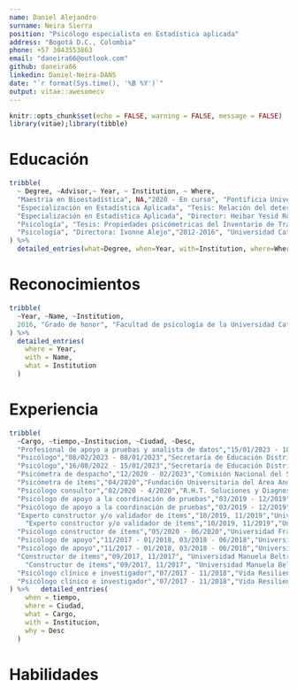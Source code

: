 ```yaml
---
name: Daniel Alejandro
surname: Neira Sierra
position: "Psicólogo especialista en Estadística aplicada"
address: "Bogotá D.C., Colombia"
phone: +57 3043553863
email: "daneira66@outlook.com"
github: daneira66
linkedin: Daniel-Neira-DANS
date: "`r format(Sys.time(), '%B %Y')`"
output: vitae::awesomecv
---
```


```r
knitr::opts_chunk$set(echo = FALSE, warning = FALSE, message = FALSE)
library(vitae);library(tibble)
```

# Educación

```r
tribble(
  ~ Degree, ~Advisor,~ Year, ~ Institution, ~ Where,
  "Maestría en Bioestadística", NA,"2020 - En curso", "Pontificia Universidad Javeriana", "Bogotá, Colombia",
  "Especialización en Estadística Aplicada", "Tesis: Relación del deterioro cognitivo con el perfil lipídico en adultos mayores: Un análisis de correspondencias","2019", "Fundación Universitaria Los Libertadores", "Bogotá, Colombia",
  "Especialización en Estadística Aplicada", "Director: Heibar Yesid Rodríguez Pinzón","2019", "Fundación Universitaria Los Libertadores", "Bogotá, Colombia",
  "Psicología", "Tesis: Propiedades psicómetricas del Inventario de Trastornos de la Conducta Alimetaria (EDI-3) en adultos bogotanos - Fase 2","2012-2016", "Universidad Católica de Colombia", "Bogotá, Colombia",
  "Psicología", "Directora: Ivonne Alejo","2012-2016", "Universidad Católica de Colombia", "Bogotá, Colombia"
) %>% 
  detailed_entries(what=Degree, when=Year, with=Institution, where=Where,why = Advisor)
```

# Reconocimientos

```r
tribble(
  ~Year, ~Name, ~Institution,
  2016, "Grado de honor", "Facultad de psicología de la Universidad Católica de Colombia"
) %>% 
  detailed_entries(
    where = Year,
    with = Name,
    what = Institution
  )
```

# Experiencia

```r
tribble(
  ~Cargo, ~tiempo,~Institucion, ~Ciudad, ~Desc,
  "Profesional de apoyo a pruebas y analista de datos","15/01/2023 - 18/12/2023","Fundación Universitaria del Área Andina","Bogotá, Colombia","Realizar la revisión y ajuste de la agrupación de empleos para la formulación de estructuras de pruebas; revisar y ajustar la propuesta de indicadores temáticos para la conformación de las estructuras de pruebas; apoyar la consolidacion de la versión final de las estructuras de pruebas; revisar y proponer ajustes metodológicos al proceso de construcción y validación de ítems; capacitar al equipo de construcción y validación de ítems; hacer seguimiento a la calidad técnica de los ítems construidos para el banco de ítems de la Universidad; atender los procesos de auditoría y análiis de originalidad al banco de ítems de la Universidad llevados a cabo por parte de la COmisión Nacional del Servicio Civil; realizar el control de calidad de preimpresos de las formas de prueba; revisar las bases de datos para el procesamiento de la información de las pruebas escritas y de ejecución; llevar a cabo el análisis psicómetrico de las pruebas escritas y de ejecución; calificar las pruebas escritas y de ejecuciuón; y brindar conceptos técnicos y los insumos requeridos para la atención de derechos de petición, tutelas, demandas y demás actuaciones interpuestas frente a las pruebas escritas y de ejecución para los procesos de selección de Entidades del Orden Territorial 2022, Entidades del Orden Nacional 2022 y DIAN 2022.",
  "Psicólogo","08/02/2023 - 08/01/2023","Secretaría de Educación Distrital","Bogotá, Colombia","Llevar a cabo el procesamiento de datos para la generación de información del Sistema Multidimensional de Evaluación para la Calidad Educativa - SMECE; gestionar y hacer seguimiento a la formulación y ajuste de indicadores de calidad educativa para incluir en el SMECE; verificar las bases de datos entregadas para el cálculo de los indicadores de calidad educativa a incluir en el SMECE; elaborar y modificar las historias de usuario con los requerimientos funcionales para el desarrollo de tableros de visualización (dashboards) para los indicadores del SMECE; apoyar la generación de encuentros para la divulgación de resultados del SMECE y generar documentos técnicos e informes sobre los datos e información generada por el SMECE.",
  "Psicólogo","16/08/2022 - 15/01/2023","Secretaría de Educación Distrital","Bogotá, Colombia","Llevar a cabo el procesamiento de datos para la generación de información del Sistema Multidimensional de Evaluación para la Calidad Educativa - SMECE; gestionar y hacer seguimiento a la formulación y ajuste de indicadores de calidad educativa para incluir en el SMECE; verificar las bases de datos entregadas para el cálculo de los indicadores de calidad educativa a incluir en el SMECE; elaborar y modificar las historias de usuario con los requerimientos funcionales para el desarrollo de tableros de visualización (dashboards) para los indicadores del SMECE; apoyar la generación de encuentros para la divulgación de resultados del SMECE y generar documentos técnicos e informes sobre los datos e información generada por el SMECE.",
  "Psicómetra de despacho","12/2020 - 02/2023","Comisión Nacional del Servicio Civil","Bogotá, Colombia","Realizar la agrupación de empleos para la formulación de estructuras de pruebas; formular en conjunto con las entidades la propuesta de indicadores temáticos para la conformación de las estructuras de pruebas; consolidar las estructuras de pruebas para las pruebas escritas de los diferentes procesos de selección; elaborar conceptos y documentos técnicos sobre el proceso de diseño de pruebas, la construcción de ítems, el análisis y la calificación de pruebas; elaborar conceptos técnicos para dar respuesta a derechos de petición, acciones de tutela, demandas o cualquier otro tipo de requerimiento sobre las pruebas de los procesos de selección; llevar a cabo los procesos de auditoría sobre el proceso de construcción y validación de ítems ejecutados or los operadores contratados por la CNSC; apoyar la supervisión de los contratos efectuados para la ejeucición de los procesos de selección; apoyar la planeación de los procesos de selección de la DIAN y la aerocivil, sobre todo en lo correspondiente a la planeación de las pruebas escritas y/o de ejecución a realizar.",
  "Psicómetra de ítems","04/2020","Fundación Universitaria del Área Andina","Bogotá, Colombia", "Realizar la revisión de los parámetros técnicos y metodológicos de los ítems construidos para las pruebas escritas del proceso de selección Territorial 2019; programar y llevar a cabo talleres de validación de ítems con los expertos temáticos; hacer seguimiento al cargue de los ítems en el aplicativo de construcción; emitir conceptos técnicos frente a las observaciones generadas por la Comisión Nacional del Servicio Civil frente a los ítems revisados.",
  "Psicólogo consultor","02/2020 - 4/2020","R.H.T. Soluciones y Diagnosticos Empresariales Ltda.","Bogotá, Colombia", "Elaborar ítems para tres (3) pruebas sobre los valores y comportamientos esperados para aspirantes a ingresar a la Policia Nacional, estudiantes de las Escuelas de instrucción y oficiales y suboficiales activos de la Policia Nacional; asistir a sesiones de capacitación y reuniones con la Entidad para entender el funcionamiento de los diferentes procesos; acatar y dar respuesta a las recomendaciones realizadas por los validadores de los ítems.",
  "Psicólogo de apoyo a la coordinación de pruebas","03/2019 - 12/2019","Universidad Francisco de Paula Santander","Bogotá, Colombia","Apoyar y coordinar el diseño y construcción de las pruebas básicas, funcionales y comportamentales para el proceso de selección 437 - Valle del Cauca desarrollado para la Comisión Nacional del Servicio Civil .",
  "Psicólogo de apoyo a la coordinación de pruebas","03/2019 - 12/2019","Universidad Francisco de Paula Santander","Bogotá, Colombia","Apoyar y coordinar la revisión y ajuste de la agrupación de empleos para la formulación de estructuras de pruebas; revisar y ajustar la propuesta de ejes temáticos para la conformación de las estructuras de pruebas; apoyar la consolidacion de la versión final de las estructuras de pruebas; revisar y proponer ajustes metodológicos al proceso de construcción y validación de ítems; capacitar al equipo de construcción y validación de ítems; hacer seguimiento a la calidad técnica de los ítems construidos para el banco de ítems de la Universidad; atender los procesos de auditoría y análiis de originalidad al banco de ítems de la Universidad llevados a cabo por parte de la COmisión Nacional del Servicio Civil; realizar el control de calidad de preimpresos de las formas de prueba; revisar las bases de datos para el procesamiento de la información de las pruebas escritas y de ejecución; llevar a cabo el análisis psicómetrico de las pruebas escritas y de ejecución; calificar las pruebas escritas y de ejecuciuón; y brindar conceptos técnicos y los insumos requeridos para la atención de derechos de petición, tutelas, demandas y demás actuaciones interpuestas frente a las pruebas escritas de competencias básicas, funcionales y comportamentales del proceso de selección 437 - Valle del Cauca de la Comisión Nacional del Servicio Civil.",
  "Experto constructor y/o validador de ítems","10/2019, 11/2019","Universidad Libre","Bogotá, Colombia", "Realizar la construcción y validación de ítems de las pruebas básicas, funcionales y comportamentales de la convocatoria Distrito Capital - CNSC desarrollada para la Comisión Nacional del Servicio Civil.",
    "Experto constructor y/o validador de ítems","10/2019, 11/2019","Universidad Libre","Bogotá, Colombia", "Realizar la construcción y validación de ítems de las pruebas básicas, funcionales y comportamentales de la convocatoria Territorial Norte desarrollada para la Comisión Nacional del Servicio Civil.",
  "Psicólogo constructor de ítems","05/2020 - 06/2020","Universidad Francisco de Paula Santander","Bogotá, Colombia", "Realizar la construcción y validación de ítems de las pruebas básicas, funcionales y comportamentales del proceso de selección 437 - Valle del Cauca de la Comisión Nacional del Servicio Civil.",
  "Psicólogo de apoyo","11/2017 - 01/2018, 03/2018 - 06/2018","Universidad Manuela Beltrán","Bogotá, Colombia", "Realizar la revisión de los parámetros técnicos y metodológicos de los ítems construidos para las pruebas escritas de los procesos de selección de la Agencia de Reincorporación NAcional - ARN, el  Instituto Geográfico Agustín Codazzi - IGAC y CAR - ANLA; hacer seguimiento al cargue de los ítems en el aplicativo de construcción; emitir conceptos técnicos frente a observcaciones, quejas y/o reclamos que se realicen frente a los ítems; apoyar la elaboración de documentos y conceptos técnicos a entregar a la Comisión Nacional del Servicio Civil",
  "Psicólogo de apoyo","11/2017 - 01/2018, 03/2018 - 06/2018","Universidad Manuela Beltrán","Bogotá, Colombia", "Realizar la revisión de los parámetros técnicos y metodológicos de los ítems construidos para las pruebas escritas del proceso de selección CAR - ANLA; hacer seguimiento al cargue de los ítems en el aplicativo de construcción; emitir conceptos técnicos frente a observcaciones, quejas y/o reclamos que se realicen frente a los ítems",
  "Constructor de ítems","09/2017, 11/2017", "Universidad Manuela Beltrán","Bogotá, Colombia","Construcción y validación de ítems para las pruebas básicas, funcionales y comportamentales de las pruebas básicas funcionales y comportamentales para la convocatoria 337 - IGAC desarrollada para la Comisión Nacional del Servicio Civil.",
    "Constructor de ítems","09/2017, 11/2017", "Universidad Manuela Beltrán","Bogotá, Colombia","Construcción y validación de ítems para las pruebas básicas, funcionales y comportamentales de las pruebas básicas funcionales y comportamentales para la convocatoria 338 - ACR desarrollada para la Comisión Nacional del Servicio Civil.",
  "Psicólogo clínico e investigador","07/2017 - 11/2018","Vida Resiliente SAS","Bogotá, Colombia","Diseño y aplicación de talleres psicoeducativos y terapias para niños, adolescentes y adultos",
  "Psicólogo clínico e investigador","07/2017 - 11/2018","Vida Resiliente SAS","Bogotá, Colombia","Diseño de instrumentos de evaluación psicológica, investigación cuantitativa y análisis de datos de los servicios prestados."
) %>%   detailed_entries(
    when = tiempo,
    where = Ciudad,
    what = Cargo,
    with = Institucion,
    why = Desc
  )
```

# Habilidades

\begin{cvskills}
  \cvskill{Informática}{R y Rstudio, Python, SPSS, Winsteps, Markdown}
  \cvskill{Análisis de datos}{Inferencia estadística, Análisis multivariado, Muestreo, Estadística no parámetrica, Modelos de regresión, Análisis de datos composicionales, Probabilidad, Análisis de inferencia causal, Metaanalisis}
  \cvskill{Psicometría}{Construcción de ítems, Diseño de pruebas, Análisis de pruebas, Calificación de pruebas}
  \cvskill{idiomas}{Español, Inglés}
\end{cvskills}


